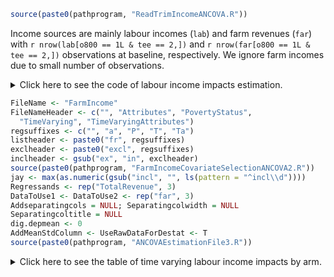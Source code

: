 ```r
source(paste0(pathprogram, "ReadTrimIncomeANCOVA.R"))
```
Income sources are mainly labour incomes (`lab`) and farm revenues (`far`) with `r nrow(lab[o800 == 1L & tee == 2,])` and `r nrow(far[o800 == 1L & tee == 2,])` observations at baseline, respectively. We ignore farm incomes due to small number of observations.

<details><summary>Click here to see the code of labour income impacts estimation.</summary>
```r
source(paste0(pathprogram, "ReadTrimIncomeANCOVA.R"))
FileName <- "LabourIncome"
#### Regression types
FileNameHeader <- c("", "PovertyStatus", "Attributes",
  "TimeVarying", "TimeVaryingAttributes",
  "TimeVaryingPovertyStatus", "TimeVaryingPovertyStatusAttributes")
regsuffixes <- c("", "a", "P", "T", "Ta", "TP", "TPa")
listheader <- paste0("lb", regsuffixes)
exclheader <- paste0("excl", regsuffixes)
inclheader <- gsub("ex", "in", exclheader)
#### Regression specifications: Selecting covariates
source(paste0(pathprogram, "LabourIncomeCovariateSelectionANCOVA3.R"))
#### Number of regression specifications = jay
jay <- max(as.numeric(gsub("incl", "", ls(pattern = "^incl\\d"))))
Regressands <- c(rep("TotalHHLabourIncome", 6))
DataToUse1 <- DataToUse2 <- rep("lab", 6)
Addseparatingcols = NULL; Separatingcolwidth = NULL
Separatingcoltitle = NULL
#### Use livestock data to attach NumCows0, HadCows, livestock values
source(paste0(pathprogram, "ReadTrimIncomeANCOVA.R"))
dig.depmean <- 0
AddMeanStdColumn <- UseRawDataForDestat <- T
source(paste0(pathprogram, "ANCOVAEstimationFile3.R"))
```
</details>
```r
FileName <- "FarmIncome"
FileNameHeader <- c("", "Attributes", "PovertyStatus", 
  "TimeVarying", "TimeVaryingAttributes")
regsuffixes <- c("", "a", "P", "T", "Ta")
listheader <- paste0("fr", regsuffixes)
exclheader <- paste0("excl", regsuffixes)
inclheader <- gsub("ex", "in", exclheader)
source(paste0(pathprogram, "FarmIncomeCovariateSelectionANCOVA2.R"))
jay <- max(as.numeric(gsub("incl", "", ls(pattern = "^incl\\d"))))
Regressands <- rep("TotalRevenue", 3)
DataToUse1 <- DataToUse2 <- rep("far", 3)
Addseparatingcols = NULL; Separatingcolwidth = NULL
Separatingcoltitle = NULL
dig.depmean <- 0
AddMeanStdColumn <- UseRawDataForDestat <- T
source(paste0(pathprogram, "ANCOVAEstimationFile3.R"))
```

<details><summary>Click here to see the table of time varying labour income impacts by arm.</summary>
`r HTML_LabourIncomeTimeVarying`
</details>
